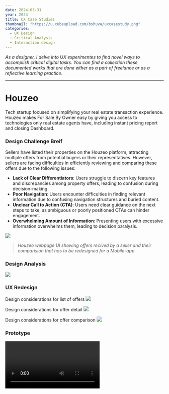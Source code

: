 ```yaml
---
date: 2024-03-31
year: 2024
title: UX Case Studies
thumbnail: "https://u.cubeupload.com/bshuva/uxcasestudy.png"
categories:
  - UX Design
  - Critical Analysis
  - Interaction design
---
```


*As a designer, I delve into UX experimentes to find novel ways to accomplish critical digital tasks. 
You can find a collection these documented works that are done either as a part of freelance or as a reflective learning practice*. 

____


# Houzeo
Tech startup focused on simplifying your real estate transaction experience. Houzeo makes For Sale By Owner easy by giving you access to technologies 
only real estate agents have, including instant pricing report and closing Dashboard.

### Design Challenge Breif
Sellers  have listed their properties on the Houzeo platform, attracting  multiple offers from potential buyers or their representatives. However, sellers are facing difficulties in efficiently reviewing and comparing these offers due to the following issues:

- **Lack of Clear Differentiators**: Users struggle to discern key features and discrepancies among property offers, leading to confusion during decision-making.  
- **Poor Navigation**: Users encounter difficulties in finding relevant information due to confusing navigation structures and buried content.
- **Unclear Call to Action (CTA)**: Users need clear guidance on the next steps to take, as ambiguous or poorly positioned CTAs can hinder engagement.
- **Overwhelming Amount of Information**: Presenting users with excessive information overwhelms them, leading to decision paralysis.

![](../../assets/projects/ux-case-studies/houzeo.png) 
> *Houzeo webpage UI showing offers recived by a seller and their comparision that has to be redesigned for a Mobile-app*




### Design Analysis
![](../../assets/projects/ux-case-studies/houzen-analysis.png)


### UX Redesign 
Design considerations for list of offers
![](../../assets/projects/ux-case-studies/houzeo-screen1.png)

Design considerations for offer detail
![](../../assets/projects/ux-case-studies/houzeo-screen2.png)

Design considerations for offer comparison
![](../../assets/projects/ux-case-studies/houzeo-screen3.png)




### Prototype

<Video src="https://www.youtube.com/embed/a0Fdk90hCW4" title="Houzeo offer compare" />


_______
